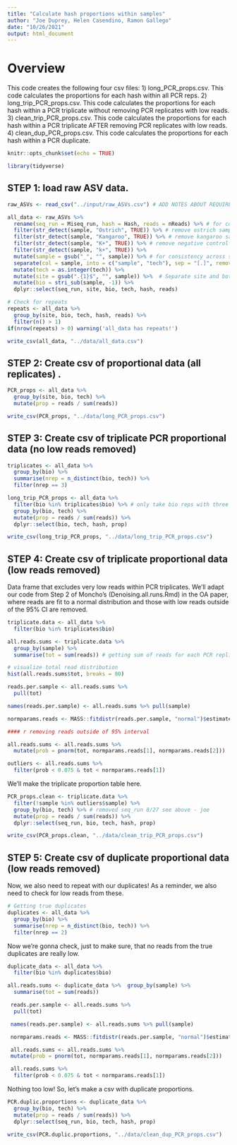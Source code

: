 ```yaml
---
title: "Calculate hash proportions within samples"
author: "Joe Duprey, Helen Casendino, Ramon Gallego"
date: "10/26/2021"
output: html_document
---
```


# Overview
This code creates the following four csv files: 
  1) long_PCR_props.csv. This code calculates the proportions for each hash within all PCR reps. 
  2) long_trip_PCR_props.csv. This code calculates the proportions for each hash within a PCR triplicate without removing PCR replicates with low reads.
  3) clean_trip_PCR_props.csv. This code calculates the proportions for each hash within a PCR triplicate AFTER removing PCR replicates with low reads.
  4) clean_dup_PCR_props.csv. This code calculates the proportions for each hash within a PCR duplicate.
  
```r
knitr::opts_chunk$set(echo = TRUE)
```

```r
library(tidyverse)
```

## STEP 1: load raw ASV data. 

```r
raw_ASVs <- read_csv("../input/raw_ASVs.csv") # ADD NOTES ABOUT REQUIRED FORMAT FOR INPUT

all_data <- raw_ASVs %>%
  rename(seq_run = Miseq_run, hash = Hash, reads = nReads) %>% # for consistent lowercase names
  filter(str_detect(sample, "Ostrich", TRUE)) %>% # remove ostrich samples
  filter(str_detect(sample, "Kangaroo", TRUE)) %>% # remove kangaroo samples
  filter(str_detect(sample, "K+", TRUE)) %>% # remove negative control (??) samples
  filter(str_detect(sample, "k+", TRUE)) %>%
  mutate(sample = gsub("_", "", sample)) %>% # for consistency across sample names
  separate(col = sample, into = c("sample", "tech"), sep = "[.]", remove = FALSE) %>% 
  mutate(tech = as.integer(tech)) %>% 
  mutate(site = gsub(".{1}$", "", sample)) %>%  # Separate site and bottle info from each other
  mutate(bio = stri_sub(sample, -1)) %>% 
  dplyr::select(seq_run, site, bio, tech, hash, reads)

# Check for repeats
repeats <- all_data %>%
  group_by(site, bio, tech, hash, reads) %>%
  filter(n() > 1)
if(nrow(repeats) > 0) warning('all_data has repeats!')

write_csv(all_data, "../data/all_data.csv")
```

## STEP 2: Create csv of proportional data (all replicates) . 

```r
PCR_props <- all_data %>%
  group_by(site, bio, tech) %>%
  mutate(prop = reads / sum(reads))

write_csv(PCR_props, "../data/long_PCR_props.csv")
```

## STEP 3: Create csv of triplicate PCR proportional data (no low reads removed)

```r
triplicates <- all_data %>%
  group_by(bio) %>%
  summarise(nrep = n_distinct(bio, tech)) %>%
  filter(nrep == 3)
```

```r
long_trip_PCR_props <- all_data %>%
  filter(bio %in% triplicates$bio) %>% # only take bio reps with three PCR reps
  group_by(bio, tech) %>%
  mutate(prop = reads / sum(reads)) %>%
  dplyr::select(bio, tech, hash, prop)

write_csv(long_trip_PCR_props, "../data/long_trip_PCR_props.csv")
```

## STEP 4: Create csv of triplicate proportional data (low reads removed)

Data frame that excludes very low reads within PCR triplicates. We'll adapt our code from Step 2 of Moncho's (Denoising.all.runs.Rmd) in the OA paper, where reads are fit to a normal distribution and those with low reads outside of the 95% CI are removed. 

```r

triplicate.data <- all_data %>%
  filter(bio %in% triplicates$bio)

all.reads.sums <- triplicate.data %>%
  group_by(sample) %>%
  summarise(tot = sum(reads)) # getting sum of reads for each PCR replicate

# visualize total read distribution
hist(all.reads.sums$tot, breaks = 80)

reads.per.sample <- all.reads.sums %>%
  pull(tot)

names(reads.per.sample) <- all.reads.sums %>% pull(sample)

normparams.reads <- MASS::fitdistr(reads.per.sample, "normal")$estimate

#### r removing reads outside of 95% interval

all.reads.sums <- all.reads.sums %>%
  mutate(prob = pnorm(tot, normparams.reads[1], normparams.reads[2]))

outliers <- all.reads.sums %>%
  filter(prob < 0.075 & tot < normparams.reads[1])
```

We'll make the triplicate proportion table here.

```r
PCR_props.clean <- triplicate.data %>% 
  filter(!sample %in% outliers$sample) %>%
  group_by(bio, tech) %>% # removed seq_run 8/27 see above - joe
  mutate(prop = reads / sum(reads)) %>%
  dplyr::select(seq_run, bio, tech, hash, prop)

write_csv(PCR_props.clean, "../data/clean_trip_PCR_props.csv")
```

## STEP 5: Create csv of duplicate proportional data (low reads removed)

Now, we also need to repeat with our duplicates! As a reminder, we also need to check for low reads from these. 

```r
# Getting true duplicates
duplicates <- all_data %>%
  group_by(bio) %>%
  summarise(nrep = n_distinct(bio, tech)) %>%
  filter(nrep == 2)
```

Now we're gonna check, just to make sure, that no reads from the true duplicates are really low. 

```r
duplicate_data <- all_data %>%
  filter(bio %in% duplicates$bio) 

all.reads.sums <- duplicate_data %>%  group_by(sample) %>%
  summarise(tot = sum(reads))

 reads.per.sample <- all.reads.sums %>%
  pull(tot)

 names(reads.per.sample) <- all.reads.sums %>% pull(sample)

 normparams.reads <- MASS::fitdistr(reads.per.sample, "normal")$estimate

 all.reads.sums <- all.reads.sums %>%
 mutate(prob = pnorm(tot, normparams.reads[1], normparams.reads[2]))

 all.reads.sums %>%
  filter(prob < 0.075 & tot < normparams.reads[1])
```

Nothing too low! So, let's make a csv with duplicate proportions.

```r
PCR.duplic.proportions <- duplicate_data %>%
  group_by(bio, tech) %>% 
  mutate(prop = reads / sum(reads)) %>%
  dplyr::select(seq_run, bio, tech, hash, prop) 

write_csv(PCR.duplic.proportions, "../data/clean_dup_PCR_props.csv")
```
